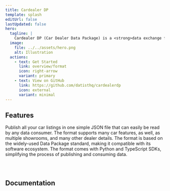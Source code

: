 ```yaml
---
title: Cardealer DP
template: splash
editUrl: false
lastUpdated: false
hero:
  tagline: |
    Cardealer DP (Car Dealer Data Package) is a <strong>data exchange format</strong> that helps <strong>car dealerships</strong> share their car listings. It is developed on top of the Data Package standard.
  image:
    file: ../../assets/hero.png
    alt: Illustration
  actions:
    - text: Get Started
      link: overview/format
      icon: right-arrow
      variant: primary
    - text: View on GitHub
      link: https://github.com/datisthq/cardealerdp
      icon: external
      variant: minimal
---
```



<h2>Features</h2>

<CardGrid>
  <Card title="Simple" icon="rocket">
    Publish all your car listings in one simple JSON file that can easily be read by any data consumer.
  </Card>
  <Card title="Complete" icon="document">
    The format supports many car features, as well, as multiple showrooms, and many other dealer details.
  </Card>
  <Card title="Standard" icon="open-book">
    The format is based on the widely-used Data Package standard, making it compatible with its software ecosystem.
  </Card>
  <Card title="Eeasy-to-use" icon="laptop">
    The format comes with Python and TypeScript SDKs, simplifying the process of publishing and consuming data.
  </Card>
</CardGrid>

<div style="margin-bottom: 5em"></div>

<h2>Documentation</h2>

<CardGrid>
  <LinkCard title="Format" href="overview/format" />
  <LinkCard title="Examples" href="overview/examples" />
  <LinkCard title="Specification" href="specification/metadata" />
  <LinkCard title="Changelog" href="changelog" />
</CardGrid>

